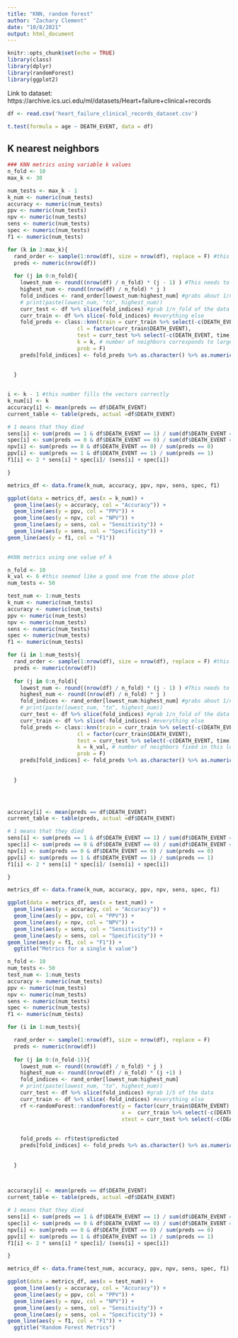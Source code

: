```yaml
---
title: "KNN, random forest"
author: "Zachary Clement"
date: "10/8/2021"
output: html_document
---
```


```r
knitr::opts_chunk$set(echo = TRUE)
library(class)
library(dplyr)
library(randomForest)
library(ggplot2)

```

Link to dataset: https://archive.ics.uci.edu/ml/datasets/Heart+failure+clinical+records

```r
df <- read.csv('heart_failure_clinical_records_dataset.csv')

t.test(formula = age ~ DEATH_EVENT, data = df)

```

## K nearest neighbors
```r

### KNN metrics using variable k values
n_fold <- 10
max_k <- 30

num_tests <- max_k - 1
k_num <- numeric(num_tests)
accuracy <- numeric(num_tests)
ppv <- numeric(num_tests)
npv <- numeric(num_tests)
sens <- numeric(num_tests)
spec <- numeric(num_tests)
f1 <- numeric(num_tests)

for (k in 2:max_k){
  rand_order <- sample(1:nrow(df), size = nrow(df), replace = F) #this sorts the indices into a random order for sampling
  preds <- numeric(nrow(df))
  
  for (j in 0:n_fold){
    lowest_num <- round((nrow(df) / n_fold) * (j - 1) ) #This needs to be 0 when j = 1
    highest_num <- round((nrow(df) / n_fold) * j )
    fold_indices <- rand_order[lowest_num:highest_num] #grabs about 1/n_fold of the indices
    # print(paste(lowest_num, "to", highest_num))
    curr_test <- df %>% slice(fold_indices) #grab 1/n_fold of the data for test set
    curr_train <- df %>% slice(-fold_indices) #everything else
    fold_preds <- class::knn(train = curr_train %>% select(-c(DEATH_EVENT, time)), #train using all variables except outcome and time
                      cl = factor(curr_train$DEATH_EVENT), 
                      test = curr_test %>% select(-c(DEATH_EVENT, time)),
                      k = k, # number of neighbors corresponds to larger loop iteration
                      prob = F)
    preds[fold_indices] <- fold_preds %>% as.character() %>% as.numeric() #assign the rows selected by the indices to the values of the predictors
    
    
  }

  
i <- k - 1 #this number fills the vectors correctly
k_num[i] <- k
accuracy[i] <- mean(preds == df$DEATH_EVENT)
current_table <- table(preds, actual =df$DEATH_EVENT)

# 1 means that they died
sens[i] <- sum(preds == 1 & df$DEATH_EVENT == 1) / sum(df$DEATH_EVENT == 1) 
spec[i] <- sum(preds == 0 & df$DEATH_EVENT == 0) / sum(df$DEATH_EVENT == 0)
npv[i] <- sum(preds == 0 & df$DEATH_EVENT == 0) / sum(preds == 0)
ppv[i] <- sum(preds == 1 & df$DEATH_EVENT == 1) / sum(preds == 1)
f1[i] <- 2 * sens[i] * spec[i]/ (sens[i] + spec[i])

}

metrics_df <- data.frame(k_num, accuracy, ppv, npv, sens, spec, f1)

ggplot(data = metrics_df, aes(x = k_num)) + 
  geom_line(aes(y = accuracy, col = "Accuracy")) +
  geom_line(aes(y = ppv, col = "PPV")) +
  geom_line(aes(y = npv, col = "NPV")) +
  geom_line(aes(y = sens, col = "Sensitivity")) +
  geom_line(aes(y = sens, col = "Specificity")) +
geom_line(aes(y = f1, col = "F1")) 
  

```


```r
#KNN metrics using one value of k

n_fold <- 10
k_val <- 6 #this seemed like a good one from the above plot
num_tests <- 50

test_num <- 1:num_tests
k_num <- numeric(num_tests)
accuracy <- numeric(num_tests)
ppv <- numeric(num_tests)
npv <- numeric(num_tests)
sens <- numeric(num_tests)
spec <- numeric(num_tests)
f1 <- numeric(num_tests)

for (i in 1:num_tests){
  rand_order <- sample(1:nrow(df), size = nrow(df), replace = F) #this sorts the indices into a random order for sampling
  preds <- numeric(nrow(df))
  
  for (j in 0:n_fold){
    lowest_num <- round((nrow(df) / n_fold) * (j - 1) ) #This needs to be 0 when j = 1
    highest_num <- round((nrow(df) / n_fold) * j )
    fold_indices <- rand_order[lowest_num:highest_num] #grabs about 1/n_fold of the indices
    # print(paste(lowest_num, "to", highest_num))
    curr_test <- df %>% slice(fold_indices) #grab 1/n_fold of the data for test set
    curr_train <- df %>% slice(-fold_indices) #everything else
    fold_preds <- class::knn(train = curr_train %>% select(-c(DEATH_EVENT, time)), #train using all variables except outcome and time
                      cl = factor(curr_train$DEATH_EVENT), 
                      test = curr_test %>% select(-c(DEATH_EVENT, time)),
                      k = k_val, # number of neighbors fixed in this loop
                      prob = F)
    preds[fold_indices] <- fold_preds %>% as.character() %>% as.numeric() #assign the rows selected by the indices to the values of the predictors
    
    
  }

  


accuracy[i] <- mean(preds == df$DEATH_EVENT)
current_table <- table(preds, actual =df$DEATH_EVENT)

# 1 means that they died
sens[i] <- sum(preds == 1 & df$DEATH_EVENT == 1) / sum(df$DEATH_EVENT == 1) 
spec[i] <- sum(preds == 0 & df$DEATH_EVENT == 0) / sum(df$DEATH_EVENT == 0)
npv[i] <- sum(preds == 0 & df$DEATH_EVENT == 0) / sum(preds == 0)
ppv[i] <- sum(preds == 1 & df$DEATH_EVENT == 1) / sum(preds == 1)
f1[i] <- 2 * sens[i] * spec[i]/ (sens[i] + spec[i])

}

metrics_df <- data.frame(k_num, accuracy, ppv, npv, sens, spec, f1)

ggplot(data = metrics_df, aes(x = test_num)) + 
  geom_line(aes(y = accuracy, col = "Accuracy")) +
  geom_line(aes(y = ppv, col = "PPV")) +
  geom_line(aes(y = npv, col = "NPV")) +
  geom_line(aes(y = sens, col = "Sensitivity")) +
  geom_line(aes(y = sens, col = "Specificity")) +
geom_line(aes(y = f1, col = "F1")) +
  ggtitle("Metrics for a single k value")
```



```r

n_fold <- 10
num_tests <- 50
test_num <- 1:num_tests
accuracy <- numeric(num_tests)
ppv <- numeric(num_tests)
npv <- numeric(num_tests)
sens <- numeric(num_tests)
spec <- numeric(num_tests)
f1 <- numeric(num_tests)

for (i in 1:num_tests){

  rand_order <- sample(1:nrow(df), size = nrow(df), replace = F)
  preds <- numeric(nrow(df))
  
  for (j in 0:(n_fold-1)){
    lowest_num <- round((nrow(df) / n_fold) * j )
    highest_num <- round((nrow(df) / n_fold) * (j +1) )
    fold_indices <- rand_order[lowest_num:highest_num]
    # print(paste(lowest_num, "to", highest_num))
    curr_test <- df %>% slice(fold_indices) #grab 1/5 of the data
    curr_train <- df %>% slice(-fold_indices) #everything else
    rf <-randomForest::randomForest(y = factor(curr_train$DEATH_EVENT), 
                                    x =  curr_train %>% select(-c(DEATH_EVENT, time)),
                                    xtest = curr_test %>% select(-c(DEATH_EVENT, time)))
    
    
    fold_preds <- rf$test$predicted
    preds[fold_indices] <- fold_preds %>% as.character() %>% as.numeric() #assign the rows selected by the indices to the values of the predictors
    
    
  }

  

accuracy[i] <- mean(preds == df$DEATH_EVENT)
current_table <- table(preds, actual =df$DEATH_EVENT)

# 1 means that they died
sens[i] <- sum(preds == 1 & df$DEATH_EVENT == 1) / sum(df$DEATH_EVENT == 1) 
spec[i] <- sum(preds == 0 & df$DEATH_EVENT == 0) / sum(df$DEATH_EVENT == 0)
npv[i] <- sum(preds == 0 & df$DEATH_EVENT == 0) / sum(preds == 0)
ppv[i] <- sum(preds == 1 & df$DEATH_EVENT == 1) / sum(preds == 1)
f1[i] <- 2 * sens[i] * spec[i]/ (sens[i] + spec[i])

}

metrics_df <- data.frame(test_num, accuracy, ppv, npv, sens, spec, f1)

ggplot(data = metrics_df, aes(x = test_num)) + 
  geom_line(aes(y = accuracy, col = "Accuracy")) +
  geom_line(aes(y = ppv, col = "PPV")) +
  geom_line(aes(y = npv, col = "NPV")) +
  geom_line(aes(y = sens, col = "Sensitivity")) +
  geom_line(aes(y = sens, col = "Specificity")) +
geom_line(aes(y = f1, col = "F1")) +
  ggtitle("Random Forest Metrics")


```

